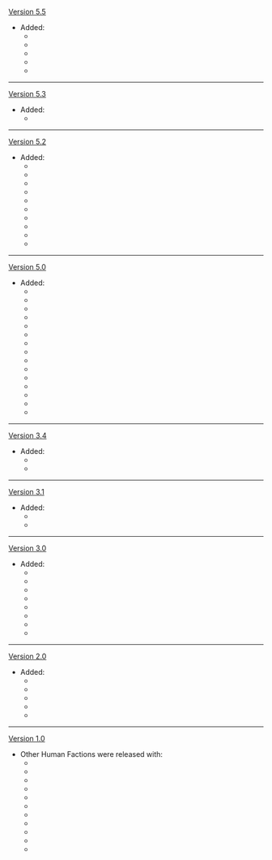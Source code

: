 {{Change History/Header}}
[[Version 5.5]]
* Added:
**{{Enemy|Ferocious Warrior: Human Ram}}
**{{Enemy|Ferocious Warrior: Wrestler}}
**{{Enemy|Ferocious Warrior: Grappler}}
**{{Enemy|Tatankasaurus Warrior: Skybreaker}}
**{{Enemy|Tatankasaurus Warrior: Spiritlight Chaser}}
----
[[Version 5.3]]
* Added:
**{{Enemy|Wayward Hermetic Spiritspeaker}}
----
[[Version 5.2]]
*Added:
**{{Enemy|Spiritspeaker Warrior: Contemplator}}
**{{Enemy|Spiritspeaker Warrior: Determinator}}
**{{Enemy|Spiritspeaker Warrior: Psychokinetic}}
**{{Enemy|Winged Warrior: Feathershedder}}
**{{Enemy|Winged Warrior: Skymaster}}
**{{Enemy|Winged Warrior: Skysoarer}}
**{{Enemy|Iktomisaurus Warrior: Cryocrystal Cannon}}
**{{Enemy|Iktomisaurus Warrior: Icy Tidebearer}}
**{{Enemy|Qucusaurus Warrior: Blazing Sky}}
**{{Enemy|Qucusaurus Warrior: Heartstar Hammer}}
----
[[Version 5.0]]
*Added:
**{{Enemy|Flowing Blade Grease-Saw}}
**{{Enemy|Flowing Blade Harpoon-Thrower}}
**{{Enemy|Flowing Blade Skirmisher}}
**{{Enemy|Forged Sand Interrogator}}
**{{Enemy|Forged Sand Javelineer}}
**{{Enemy|Forged Sand Shieldbreaker}}
**{{Enemy|Swiftstep Armed Courier}}
**{{Enemy|Swiftstep Seeker}}
**{{Enemy|Swiftstep Storm Scout}}
**{{Enemy|Koholasaurus Warrior: Reefsplitter}}
**{{Enemy|Koholasaurus Warrior: Waveshuttler}}
**{{Enemy|Tepetlisaurus Warrior: Rockbreaker Blade}}
**{{Enemy|Tepetlisaurus Warrior: Shard Striker}}
**{{Enemy|Yumkasaurus Warrior: Flowing Skyfire}}
**{{Enemy|Yumkasaurus Warrior: Whirling Leaves}}
----
[[Version 3.4]]
*Added:
**{{Enemy|Eremite Floral Ring-Dancer}}
**{{Enemy|Eremite Scorching Loremaster}}
----
[[Version 3.1]]
*Added:
**{{Enemy|Eremite Galehunter}}
**{{Enemy|Eremite Stone Enchanter}}
----
[[Version 3.0]]
* Added:
**{{Enemy|Eremite Axe Vanguard}}
**{{Enemy|Eremite Crossbow}}
**{{Enemy|Eremite Ravenbeak Halberdier}}
**{{Enemy|Eremite Linebreaker}}
**{{Enemy|Eremite Sword-Dancer}}
**{{Enemy|Eremite Desert Clearwater}}
**{{Enemy|Eremite Sunfrost}}
**{{Enemy|Eremite Daythunder}}
----
[[Version 2.0]]
*Added:
**{{Enemy|Nobushi: Jintouban}}
**{{Enemy|Nobushi: Hitsukeban}}
**{{Enemy|Nobushi: Kikouban}}
**{{Enemy|Kairagi: Fiery Might}}
**{{Enemy|Kairagi: Dancing Thunder}}
----
[[Version 1.0]]
*Other Human Factions were released with:
**{{Enemy|Treasure Hoarders: Scout}}
**{{Enemy|Treasure Hoarders: Marksman}}
**{{Enemy|Treasure Hoarders: Seaman}}
**{{Enemy|Treasure Hoarders: Handyman}}
**{{Enemy|Treasure Hoarders: Crusher}}
**{{Enemy|Treasure Hoarders: Gravedigger}}
**{{Enemy|Treasure Hoarders: Pugilist}}
**{{Enemy|Treasure Hoarders: Cryo Potioneer}}
**{{Enemy|Treasure Hoarders: Electro Potioneer}}
**{{Enemy|Treasure Hoarders: Hydro Potioneer}}
**{{Enemy|Treasure Hoarders: Pyro Potioneer}}